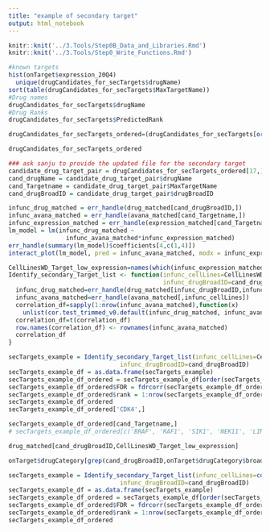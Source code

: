 ```yaml
---
title: "example of secondary target"
output: html_notebook
---
```


<!-- Identify secondary targets -->
```r
knitr::knit('../3.Tools/Step0B_Data_and_Libraries.Rmd')
knitr::knit('../3.Tools/Step0_Write_Functions.Rmd')
```
<!-- Step 1: Characterize drugs where secondary targets could be identified -->
```r
#known targets
hist(onTarget$expression_20Q4)
  unique(drugCandidates_for_secTargets$drugName)
sort(table(drugCandidates_for_secTargets$MaxTargetName))
#Drug names
drugCandidates_for_secTargets$drugName
#Drug Ranks
drugCandidates_for_secTargets$PredictedRank
```

```r
drugCandidates_for_secTargets_ordered=(drugCandidates_for_secTargets[order(drugCandidates_for_secTargets$interaction_strength),])
```

```r
drugCandidates_for_secTargets_ordered
```

<!-- Visualize for an example interaction-->
```r
### ask sanju to provide the updated file for the secondary target
candidate_drug_target_pair = drugCandidates_for_secTargets_ordered[17,]
cand_drugName = candidate_drug_target_pair$drugName
cand_Targetname = candidate_drug_target_pair$MaxTargetName
cand_drugBroadID = candidate_drug_target_pair$drugBroadID
```
<!-- Variables from Step 2 -->
```r
infunc_drug_matched = err_handle(drug_matched[cand_drugBroadID,])
infunc_avana_matched = err_handle(avana_matched[cand_Targetname,])
infunc_expression_matched = err_handle(expression_matched[cand_Targetname,]<2)
lm_model = lm(infunc_drug_matched ~
                infunc_avana_matched*infunc_expression_matched)
err_handle(summary(lm_model)$coefficients[4,c(1,4)])
interact_plot(lm_model, pred = infunc_avana_matched, modx = infunc_expression_matched)
```

```r
CellLinesWD_Target_low_expression=names(which(infunc_expression_matched))
Identify_secondary_Target_list <- function(infunc_cellLines=CellLinesWD_Target_low_expression,
                                           infunc_drugBroadID=cand_drugBroadID){
  infunc_drug_matched=err_handle(drug_matched[infunc_drugBroadID,infunc_cellLines])
  infunc_avana_matched=err_handle(avana_matched[,infunc_cellLines])
  correlation_df=sapply(1:nrow(infunc_avana_matched),function(x)
    unlist(cor.test_trimmed_v0.default(infunc_drug_matched, infunc_avana_matched[x,])))
  correlation_df=t(correlation_df)
  row.names(correlation_df) <- rownames(infunc_avana_matched)
  correlation_df
}
```

```r
secTargets_example = Identify_secondary_Target_list(infunc_cellLines=CellLinesWD_Target_low_expression,
                               infunc_drugBroadID=cand_drugBroadID)
secTargets_example_df = as.data.frame(secTargets_example)
secTargets_example_df_ordered = secTargets_example_df[order(secTargets_example_df$estimate.cor, decreasing = T),]
secTargets_example_df_ordered$FDR = fdrcorr(secTargets_example_df_ordered$p.value)
secTargets_example_df_ordered$rank = 1:nrow(secTargets_example_df_ordered)
secTargets_example_df_ordered
secTargets_example_df_ordered['CDK4',]
```


```r
secTargets_example_df_ordered[cand_Targetname,]
# secTargets_example_df_ordered[c('BRAF', 'RAF1', 'SIK1', 'NEK11', 'LIMK1'),]
```


```r
drug_matched[cand_drugBroadID,CellLinesWD_Target_low_expression]
```
```r
onTarget$drugCategory[grep(cand_drugBroadID,onTarget$drugCategory$broad_id_trimmed),]
```
```r
secTargets_example = Identify_secondary_Target_list(infunc_cellLines=colnames(avana_matched),
                               infunc_drugBroadID=cand_drugBroadID)
secTargets_example_df = as.data.frame(secTargets_example)
secTargets_example_df_ordered = secTargets_example_df[order(secTargets_example_df$estimate.cor, decreasing = T),]
secTargets_example_df_ordered$FDR = fdrcorr(secTargets_example_df_ordered$p.value)
secTargets_example_df_ordered$rank = 1:nrow(secTargets_example_df_ordered)
secTargets_example_df_ordered
```